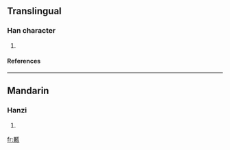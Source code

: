 ==Translingual==
===Han character===
{{Han char|rn=98|rad=瓦|as=10|sn=15|four=|canj=廿金一女弓 (TCMVN)}}
# {{defn|Han|sort=瓦10}}
====References====
{{Han ref|kx=0751.100|dkj=21571|dj=1159.080|hdz=21430.040|uh=7509|ud=29961}}

----
==Mandarin==
===Hanzi===
{{cmn-hanzi|pin=[[xián]] ([[xian2]])|wg=hsien<sup>2</sup>}}
# {{defn|Mandarin}}

[[fr:甉]]